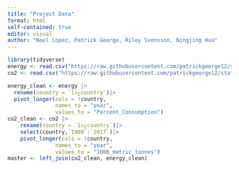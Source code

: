 ```yaml
---
title: "Project Data"
format: html
self-contained: true
editor: visual
author: "Noel Lopez, Patrick George, Riley Svensson, Ningjing Hua"
---
```


```r
library(tidyverse)
energy <- read.csv("https://raw.githubusercontent.com/patrickgeorge12/stat-331-PA6/main/eg_fec_rnew_zs.csv", check.names = FALSE)
co2 <- read.csv("https://raw.githubusercontent.com/patrickgeorge12/stat-331-PA6/main/yearly_co2_emissions_1000_tonnes.csv", check.names = FALSE)

```

```r
energy_clean <- energy |>
  rename(country = `ï»¿country`)|>
  pivot_longer(cols = !country,
               names_to = "year",
               values_to = "Percent_Consumption")
co2_clean <- co2 |> 
    rename(country = `ï»¿country`)|>
    select(country,`1989`:`2017`)|>
    pivot_longer(cols = !country,
               names_to = "year",
               values_to = "1000_metric_tonnes")
master <- left_join(co2_clean, energy_clean)
```
